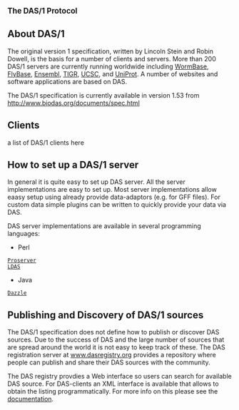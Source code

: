 <big>'''The DAS/1 Protocol'''</big>


== About DAS/1 ==

The original version 1 specification, written by Lincoln Stein and Robin Dowell, is the basis for a number of clients and servers. More than 200 DAS/1 servers are currently running worldwide including [http://www.wormbase.org/ WormBase], [http://www.flybase.org/ FlyBase], [http://www.ensembl.org/ Ensembl], [http://www.tigr.org/ TIGR],  [http://genome.ucsc.edu/ UCSC], and [http://www.ebi.ac.uk/das-srv/uniprot/das UniProt]. A number of websites and software applications are based on DAS.


The DAS/1 specification is currently available in version 1.53 from
http://www.biodas.org/documents/spec.html

== Clients ==

a list of DAS/1 clients here



== How to set up a DAS/1 server ==

In general it is quite easy to set up DAS server. All the server implementations are easy to set up.
Most server implementations allow eaasy setup using already provide data-adaptors (e.g. for GFF files).
For custom data simple plugins can be written to quickly provide your data via DAS.

DAS server implementations are available in several programming languages:

* Perl
 [http://www.sanger.ac.uk/Software/analysis/proserver/ Proserver]
 [http://biodas.org/servers/LDAS.html LDAS]

* Java
 [http://www.derkholm.net/thomas/dazzle/ Dazzle]


== Publishing and Discovery of DAS/1 sources ==

The DAS/1 specification does not define how to publish or discover DAS sources. Due to the
success of DAS and the large number of sources that are spread around the world it is not easy
to keep track of these. The DAS registration server at [http://www.dasregistry.org www.dasregistry.org]
provides a repository where people can publish and  share their DAS sources with the community. 

The DAS registry provdies a Web interface so users can search for available DAS source. For 
DAS-clients an XML interface is available that allows to obtain the listing programmatically.
For more info on this please see the [http://www.dasregistry.org/help_scripting.jsp documentation].